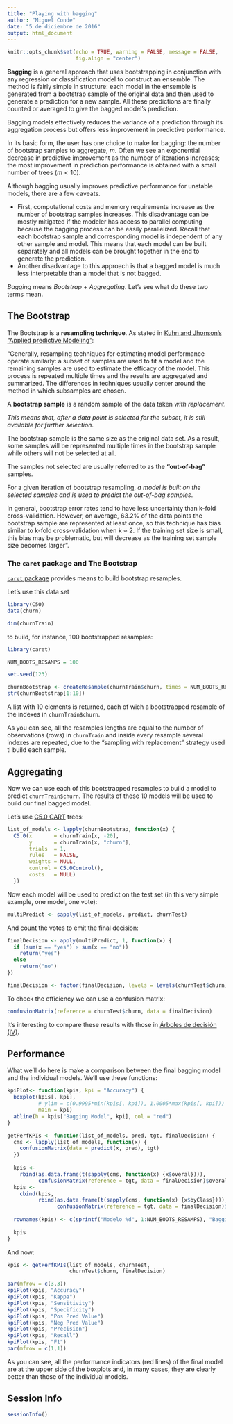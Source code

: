 ```yaml
---
title: "Playing with bagging"
author: "Miguel Conde"
date: "5 de diciembre de 2016"
output: html_document
---
```


```r
knitr::opts_chunk$set(echo = TRUE, warning = FALSE, message = FALSE,
                      fig.align = "center")
```

**Bagging** is a general approach that uses bootstrapping in conjunction with any regression or classification model to construct an ensemble. 
The method is fairly simple in structure: each model in the ensemble is generated from a bootstrap sample of the original data and then used to generate a prediction for a new sample.
All these predictions are finally counted or averaged to give the bagged model’s prediction.

Bagging models effectively reduces the variance of a prediction through its aggregation process but offers less improvement in predictive performance.

In its basic form, the user has one choice to make for bagging: the number
of bootstrap samples to aggregate, $m$. Often we see an exponential decrease
in predictive improvement as the number of iterations increases; the most
improvement in prediction performance is obtained with a small number of
trees ($m < 10$).

Although bagging usually improves predictive performance for unstable
models, there are a few caveats. 

  + First, computational costs and memory
requirements increase as the number of bootstrap samples increases. This
disadvantage can be mostly mitigated if the modeler has access to parallel
computing because the bagging process can be easily parallelized. Recall that
each bootstrap sample and corresponding model is independent of any other sample and model. This means that each model can be built separately and
all models can be brought together in the end to generate the prediction.
  + Another disadvantage to this approach is that a bagged model is much
less interpretable than a model that is not bagged.

*Bagging* means *Bootstrap* + *Aggregating*. Let's see what do these two terms mean.

## The Bootstrap
The Bootstrap is a **resampling technique**. As stated in [Kuhn and Jhonson's "Applied predictive Modeling"](http://appliedpredictivemodeling.com/):

"Generally, resampling techniques for estimating model performance operate
similarly: a subset of samples are used to fit a model and the remaining samples are used to estimate the efficacy of the model. This process is repeated multiple times and the results are aggregated and summarized. The differences in techniques usually center around the method in which subsamples
are chosen.

A **bootstrap sample** is a random sample of the data taken *with replacement*. 

*This means that, after a data point is selected for the subset, it is still available for further selection*. 

The bootstrap sample is the same size as the original data set. As a result, some samples will be represented multiple times in the bootstrap sample while others will not be selected at all. 

The samples not selected are usually referred to as the **“out-of-bag”** samples. 

For a given iteration of bootstrap resampling, *a model is built on the selected samples and is used to predict the out-of-bag samples*.

In general, bootstrap error rates tend to have less uncertainty than k-fold
cross-validation. However, on average, 63.2% of the data points
the bootstrap sample are represented at least once, so this technique has bias similar to k-fold cross-validation when k ≈ 2. If the training set size is small, this bias may be problematic, but will decrease as the training set sample size becomes larger".

### The `caret` package and The Bootstrap
[`caret` package](https://cran.r-project.org/web/packages/caret/index.html) provides means to build bootstrap resamples.

Let's use this data set

```r
library(C50)
data(churn)

dim(churnTrain)
```

to build, for instance, 100 bootstrapped resamples:
```r
library(caret)

NUM_BOOTS_RESAMPS = 100

set.seed(123)

churnBootstrap <- createResample(churnTrain$churn, times = NUM_BOOTS_RESAMPS)
str(churnBootstrap[1:10])
```
A list with 10 elements is returned, each of wich a bootstrapped resample of the indexes in `churnTrain$churn`.

As you can see, all the resamples lengths are equal to the number of observations (rows) in  `churnTrain` and inside every resample several indexes are repeated, due to the "sampling with replacement" strategy used ti build each sample.

## Aggregating
Now we can use each of this bootstrapped resamples to build a model to predict `churnTrain$churn`. The results of these 10 models will be used to build our final bagged model.

Let's use [C5.0 CART](http://es100x100datascience.com/arboles-de-decision-iv/) trees:

```r
list_of_models <- lapply(churnBootstrap, function(x) {
  C5.0(x       = churnTrain[x, -20],
       y       = churnTrain[x, "churn"],
       trials  = 1,
       rules   = FALSE,
       weights = NULL,
       control = C5.0Control(),
       costs   = NULL)
  })
```

Now each model will be used to predict on the test set (in this very simple example, one model, one vote):

```r
multiPredict <- sapply(list_of_models, predict, churnTest)
```

And count the votes to emit the final decision:

```r
finalDecision <- apply(multiPredict, 1, function(x) {
  if (sum(x == "yes") > sum(x == "no"))
    return("yes")
  else
    return("no")
})

finalDecision <- factor(finalDecision, levels = levels(churnTest$churn))
```

To check the efficiency we can use a confusion matrix:
```r
confusionMatrix(reference = churnTest$churn, data = finalDecision)
```

It's interesting to compare these results with those in [Árboles de decisión (IV)](http://es100x100datascience.com/arboles-de-decision-iv/).

## Performance
What we'll do here is make a comparison between the final bagging model and the individual models. 
We'll use these functions:
```r
kpiPlot<- function(kpis, kpi = "Accuracy") {
  boxplot(kpis[, kpi], 
          # ylim = c(0.9995*min(kpis[, kpi]), 1.0005*max(kpis[, kpi]))
          main = kpi)
  abline(h = kpis["Bagging Model", kpi], col = "red")
}

getPerfKPIs <- function(list_of_models, pred, tgt, finalDecision) {
  cms <- lapply(list_of_models, function(x) {
    confusionMatrix(data = predict(x, pred), tgt)
  })
  
  kpis <- 
    rbind(as.data.frame(t(sapply(cms, function(x) {x$overal}))), 
          confusionMatrix(reference = tgt, data = finalDecision)$overall)
  kpis <- 
    cbind(kpis,
          rbind(as.data.frame(t(sapply(cms, function(x) {x$byClass}))),
                confusionMatrix(reference = tgt, data = finalDecision)$byClass))
  
  rownames(kpis) <- c(sprintf("Modelo %d", 1:NUM_BOOTS_RESAMPS), "Bagging Model")
  
  kpis
}
```

And now:
```r
kpis <- getPerfKPIs(list_of_models, churnTest, 
                    churnTest$churn, finalDecision)

par(mfrow = c(3,3))
kpiPlot(kpis, "Accuracy")
kpiPlot(kpis, "Kappa")
kpiPlot(kpis, "Sensitivity")
kpiPlot(kpis, "Specificity")
kpiPlot(kpis, "Pos Pred Value")
kpiPlot(kpis, "Neg Pred Value")
kpiPlot(kpis, "Precision")
kpiPlot(kpis, "Recall")
kpiPlot(kpis, "F1")
par(mfrow = c(1,1))
```

As you can see, all the performance indicators (red lines) of the final model are at the upper side of the boxplots and, in many cases, they are clearly better than those of the individual models.

## Session Info
```r
sessionInfo()
```

